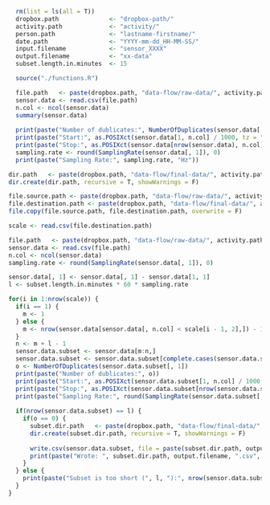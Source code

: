 ```r
  rm(list = ls(all = T))
  dropbox.path              <- "dropbox-path/"
  activity.path             <- "activity/" 
  person.path               <- "lastname-firstname/"
  date.path                 <- "YYYY-mm-dd_HH-MM-SS/"
  input.filename            <- "sensor_XXXX"
  output.filename           <- "xx-data"
  subset.length.in.minutes  <- 15
```

```r
  source("./functions.R")
```

```r
  file.path   <- paste(dropbox.path, "data-flow/raw-data/", activity.path, person.path, date.path, input.filename, ".csv", sep ="")
  sensor.data <- read.csv(file.path)
  n.col <- ncol(sensor.data)
  summary(sensor.data)
  
  print(paste("Number of dublicates:", NumberOfDuplicates(sensor.data[, 1])))
  print(paste("Start:", as.POSIXct(sensor.data[1, n.col] / 1000, tz = "Europe/Berlin", origin = "1970-01-01")))
  print(paste("Stop:", as.POSIXct(sensor.data[nrow(sensor.data), n.col] / 1000, tz = "Europe/Berlin", origin = "1970-01-01")))
  sampling.rate <- round(SamplingRate(sensor.data[, 1]), 0) 
  print(paste("Sampling Rate:", sampling.rate, "Hz"))
```

```r
dir.path   <- paste(dropbox.path, "data-flow/final-data/", activity.path, person.path, date.path, sep ="")
dir.create(dir.path, recursive = T, showWarnings = F)

file.source.path <- paste(dropbox.path, "data-flow/raw-data/", activity.path, person.path, date.path, "scale.csv", sep ="")
file.destination.path <- paste(dropbox.path, "data-flow/final-data/", activity.path, person.path, date.path, "scale.csv", sep ="")
file.copy(file.source.path, file.destination.path, overwrite = F)

scale <- read.csv(file.destination.path)

file.path   <- paste(dropbox.path, "data-flow/raw-data/", activity.path, person.path, date.path, input.filename, ".csv", sep ="")
sensor.data <- read.csv(file.path)
n.col <- ncol(sensor.data)
sampling.rate <- round(SamplingRate(sensor.data[, 1]), 0) 

sensor.data[, 1] <- sensor.data[, 1] - sensor.data[1, 1]
l <- subset.length.in.minutes * 60 * sampling.rate

for(i in 1:nrow(scale)) {
  if(i == 1) {
    m <- 1 
  } else {
    m <- nrow(sensor.data[sensor.data[, n.col] < scale[i - 1, 2],]) - 1
  }
  n <- m + l - 1
  sensor.data.subset <- sensor.data[m:n,]
  sensor.data.subset <- sensor.data.subset[complete.cases(sensor.data.subset),]
  o <- NumberOfDuplicates(sensor.data.subset[, 1])
  print(paste("Number of dublicates:", o))
  print(paste("Start:", as.POSIXct(sensor.data.subset[1, n.col] / 1000, tz = "Europe/Berlin", origin = "1970-01-01"), "/", as.POSIXct(scale[i - 1, 2]/ 1000, tz = "Europe/Berlin", origin = "1970-01-01")))
  print(paste("Stop:", as.POSIXct(sensor.data.subset[nrow(sensor.data.subset), n.col] / 1000, tz = "Europe/Berlin", origin = "1970-01-01"), "/", as.POSIXct(scale[i, 1]/ 1000, tz = "Europe/Berlin", origin = "1970-01-01")))
  print(paste("Sampling Rate:", round(SamplingRate(sensor.data.subset[, 1]), 0), "Hz"))
  
  if(nrow(sensor.data.subset) == l) {
    if(o == 0) {
      subset.dir.path   <- paste(dropbox.path, "data-flow/final-data/", activity.path, person.path, date.path, "subset-", i, "/", sep ="")
      dir.create(subset.dir.path, recursive = T, showWarnings = F)
      
      write.csv(sensor.data.subset, file = paste(subset.dir.path, output.filename, ".csv", sep =""), row.names = F)
      print(paste("Wrote: ", subset.dir.path, output.filename, ".csv", sep =""))
    }
  } else {
    print(paste("Subset is too short (", l, "):", nrow(sensor.data.subset)))
  } 
}
```